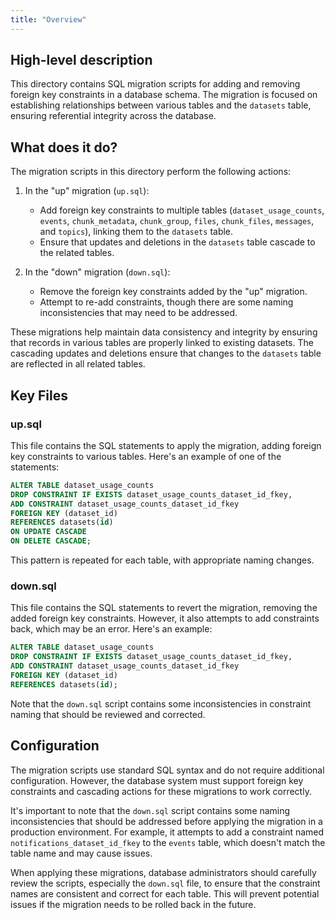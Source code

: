 ```yaml
---
title: "Overview"
---
```


## High-level description
This directory contains SQL migration scripts for adding and removing foreign key constraints in a database schema. The migration is focused on establishing relationships between various tables and the `datasets` table, ensuring referential integrity across the database.

## What does it do?
The migration scripts in this directory perform the following actions:

1. In the "up" migration (`up.sql`):
   - Add foreign key constraints to multiple tables (`dataset_usage_counts`, `events`, `chunk_metadata`, `chunk_group`, `files`, `chunk_files`, `messages`, and `topics`), linking them to the `datasets` table.
   - Ensure that updates and deletions in the `datasets` table cascade to the related tables.

2. In the "down" migration (`down.sql`):
   - Remove the foreign key constraints added by the "up" migration.
   - Attempt to re-add constraints, though there are some naming inconsistencies that may need to be addressed.

These migrations help maintain data consistency and integrity by ensuring that records in various tables are properly linked to existing datasets. The cascading updates and deletions ensure that changes to the `datasets` table are reflected in all related tables.

## Key Files

### up.sql
This file contains the SQL statements to apply the migration, adding foreign key constraints to various tables. Here's an example of one of the statements:

```sql
ALTER TABLE dataset_usage_counts
DROP CONSTRAINT IF EXISTS dataset_usage_counts_dataset_id_fkey,
ADD CONSTRAINT dataset_usage_counts_dataset_id_fkey 
FOREIGN KEY (dataset_id) 
REFERENCES datasets(id) 
ON UPDATE CASCADE 
ON DELETE CASCADE;
```

This pattern is repeated for each table, with appropriate naming changes.

### down.sql
This file contains the SQL statements to revert the migration, removing the added foreign key constraints. However, it also attempts to add constraints back, which may be an error. Here's an example:

```sql
ALTER TABLE dataset_usage_counts
DROP CONSTRAINT IF EXISTS dataset_usage_counts_dataset_id_fkey,
ADD CONSTRAINT dataset_usage_counts_dataset_id_fkey 
FOREIGN KEY (dataset_id) 
REFERENCES datasets(id);
```

Note that the `down.sql` script contains some inconsistencies in constraint naming that should be reviewed and corrected.

## Configuration
The migration scripts use standard SQL syntax and do not require additional configuration. However, the database system must support foreign key constraints and cascading actions for these migrations to work correctly.

It's important to note that the `down.sql` script contains some naming inconsistencies that should be addressed before applying the migration in a production environment. For example, it attempts to add a constraint named `notifications_dataset_id_fkey` to the `events` table, which doesn't match the table name and may cause issues.

When applying these migrations, database administrators should carefully review the scripts, especially the `down.sql` file, to ensure that the constraint names are consistent and correct for each table. This will prevent potential issues if the migration needs to be rolled back in the future.